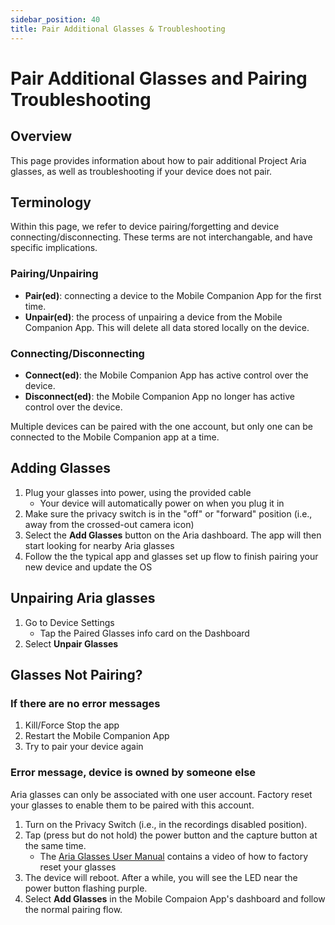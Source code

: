 ```yaml
---
sidebar_position: 40
title: Pair Additional Glasses & Troubleshooting
---
```

# Pair Additional Glasses and Pairing Troubleshooting

## Overview
This page provides information about how to pair additional Project Aria glasses, as well as troubleshooting if your device does not pair.

## Terminology

Within this page, we refer to device pairing/forgetting and device connecting/disconnecting. These terms are not interchangable, and have specific implications.

### Pairing/Unpairing
* **Pair(ed)**: connecting a device to the Mobile Companion App for the first time.
* **Unpair(ed)**: the process of unpairing a device from the Mobile Companion App. This will delete all data stored locally on the device.

### Connecting/Disconnecting
* **Connect(ed)**: the Mobile Companion App has active control over the device.
* **Disconnect(ed)**: the Mobile Companion App no longer has active control over the device.

Multiple devices can be paired with the one account, but only one can be connected to the Mobile Companion app at a time.

## Adding Glasses

1. Plug your glasses into power, using the provided cable
    * Your device will automatically power on when you plug it in
2. Make sure the privacy switch is in the "off" or "forward" position (i.e., away from the crossed-out camera icon)
3.  Select the **Add Glasses** button on the Aria dashboard. The app will then start looking for nearby Aria glasses
4. Follow the the typical app and glasses set up flow to finish pairing your new device and update the OS

## Unpairing Aria glasses

1. Go to Device Settings
    * Tap the Paired Glasses info card on the Dashboard
2. Select **Unpair Glasses**


## Glasses Not Pairing?

### If there are no error messages
1. Kill/Force Stop the app
2. Restart the Mobile Companion App
3. Try to pair your device again

### Error message, device is owned by someone else
Aria glasses can only be associated with one user account. Factory reset your glasses to enable them to be paired with this account.

1. Turn on the Privacy Switch (i.e., in the recordings disabled position).
2. Tap (press but do not hold) the power button and the capture button at the same time.
    * The [Aria Glasses User Manual](/ARK/glasses_manual/glasses_user_manual.mdx#factory-reset) contains a video of how to factory reset your glasses
3. The device will reboot. After a while, you will see the LED near the power button flashing purple.
4. Select **Add Glasses** in the Mobile Compaion App's dashboard and follow the normal pairing flow.
